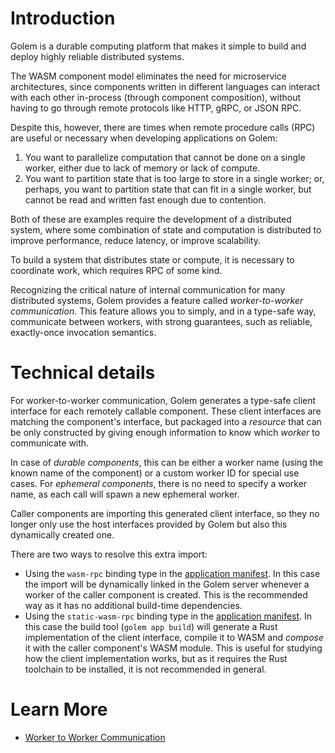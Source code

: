 
# Introduction

Golem is a durable computing platform that makes it simple to build and deploy
highly reliable distributed systems.

The WASM component model eliminates the need for microservice architectures,
since components written in different languages can interact with each other
in-process (through component composition), without having to go through
remote protocols like HTTP, gRPC, or JSON RPC.

Despite this, however, there are times when remote procedure calls (RPC) are
useful or necessary when developing applications on Golem:

1. You want to parallelize computation that cannot be done on a single worker,
   either due to lack of memory or lack of compute.
2. You want to partition state that is too large to store in a single worker;
   or, perhaps, you want to partition state that can fit in a single worker, but
   cannot be read and written fast enough due to contention.

Both of these are examples require the development of a distributed system,
where some combination of state and computation is distributed to improve
performance, reduce latency, or improve scalability.

To build a system that distributes state or compute, it is necessary to
coordinate work, which requires RPC of some kind.

Recognizing the critical nature of internal communication for many distributed
systems, Golem provides a feature called _worker-to-worker communication_. This
feature allows you to simply, and in a type-safe way, communicate between
workers, with strong guarantees, such as reliable, exactly-once invocation
semantics.

# Technical details

For worker-to-worker communication, Golem generates a type-safe client interface for each remotely callable component. These client interfaces are matching the component's interface, but packaged into a _resource_ that can be only constructed by giving enough information to know which _worker_ to communicate with.

In case of _durable components_, this can be either a worker name (using the known name of the component) or a custom worker ID for special use cases. For _ephemeral components_, there is no need to specify a worker name, as each call will spawn a new ephemeral worker.

Caller components are importing this generated client interface, so they no longer only use the host interfaces provided by Golem but also this dynamically created one.

There are two ways to resolve this extra import:

- Using the `wasm-rpc` binding type in the [application manifest](/app-manifest). In this case the import will be dynamically linked in the Golem server whenever a worker of the caller component is created. This is the recommended way as it has no additional build-time dependencies.
- Using the `static-wasm-rpc` binding type in the [application manifest](/app-manifest). In this case the build tool (`golem app build`) will generate a Rust implementation of the client interface, compile it to WASM and *compose* it with the caller component's WASM module. This is useful for studying how the client implementation works, but as it requires the Rust toolchain to be installed, it is not recommended in general.

# Learn More

- [Worker to Worker Communication](/common-language-guide/rpc)
